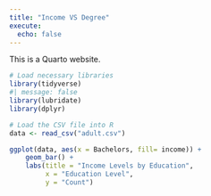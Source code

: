 ```yaml
---
title: "Income VS Degree"
execute: 
  echo: false
---
```


This is a Quarto website.

```r
# Load necessary libraries
library(tidyverse)
#| message: false
library(lubridate)
library(dplyr)

# Load the CSV file into R
data <- read_csv("adult.csv")
```
```r

ggplot(data, aes(x = Bachelors, fill= income)) +
    geom_bar() +
    labs(title = "Income Levels by Education",
         x = "Education Level",
         y = "Count")
```

